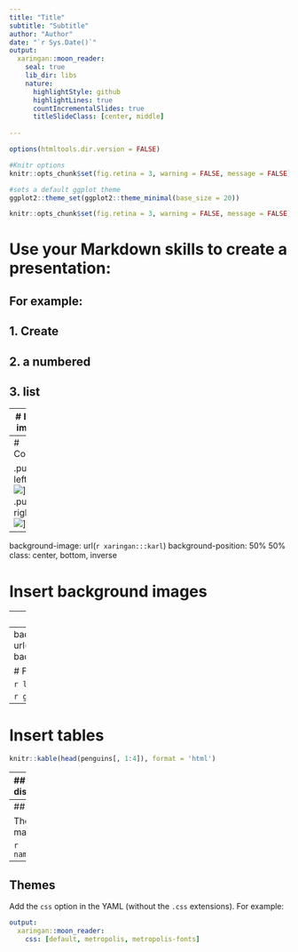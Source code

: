 ```yaml
---
title: "Title"
subtitle: "Subtitle"
author: "Author"
date: "`r Sys.Date()`"
output:
  xaringan::moon_reader:
    seal: true
    lib_dir: libs
    nature:
      highlightStyle: github
      highlightLines: true
      countIncrementalSlides: true
      titleSlideClass: [center, middle]
      
---
```



```r
options(htmltools.dir.version = FALSE)

#Knitr options
knitr::opts_chunk$set(fig.retina = 3, warning = FALSE, message = FALSE)

#sets a default ggplot theme
ggplot2::theme_set(ggplot2::theme_minimal(base_size = 20)) 

knitr::opts_chunk$set(fig.retina = 3, warning = FALSE, message = FALSE)

```



# Use your Markdown skills to create a presentation:

## For example:

## 1. Create 
## 2. a numbered 
## 3. list

---
# Insert images

<img src="https://upload.wikimedia.org/wikipedia/commons/7/7e/Mudra-Naruto-KageBunshin.svg" style="width: 50%"/>


---
# Columns

.pull-left[
...
![](http://bit.ly/momtocat)
]
.pull-right[
...
![](http://bit.ly/momtocat)
]



---
background-image: url(`r xaringan:::karl`)
background-position: 50% 50%
class: center, bottom, inverse

# Insert background images


---
class: inverse, middle, center

# Insert your R skills 
## (and inverse colors 😊)


---
background-image: url(https://allisonhorst.github.io/palmerpenguins/logo.png)
background-position: 90% 5%
background-size: 10%


# For example: The Palmer Penguins

```r
library(palmerpenguins)
library(tidyverse)
```

```r
glimpse(penguins)
```


---
# Insert tables


```r
knitr::kable(head(penguins[, 1:4]), format = 'html')
```


---
## Highlight code and display code and output

.pull-left[

### I used this code:

```r

ggplot(penguins, 
       aes(x=bill_depth_mm)) +
  geom_histogram(colour="black", 
                 fill="white") #<<


```
]
.pull-right[
### The result:
```r
```
]


---
## Themes

The package comes with many predefined CSS themes:

```r
names(xaringan:::list_css())
```



---
## Themes

Add the `css` option in the YAML (without the `.css` extensions). For example:

```yaml
output:
  xaringan::moon_reader:
    css: [default, metropolis, metropolis-fonts]
```


